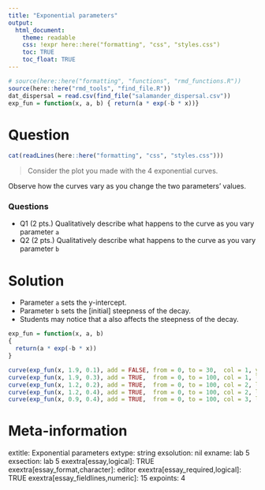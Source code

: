 ```yaml
---
title: "Exponential parameters"
output:  
  html_document:
    theme: readable
    css: !expr here::here("formatting", "css", "styles.css")
    toc: TRUE
    toc_float: TRUE
---
```



```r
# source(here::here("formatting", "functions", "rmd_functions.R"))
source(here::here("rmd_tools", "find_file.R"))
dat_dispersal = read.csv(find_file("salamander_dispersal.csv"))
exp_fun = function(x, a, b) { return(a * exp(-b * x))}
```


Question
========

```r
cat(readLines(here::here("formatting", "css", "styles.css")))
```

> Consider the plot you made with the 4 exponential curves.

Observe how the curves vary as you change the two parameters' values.

<div class="questionborder">
### Questions
- Q1 (2 pts.) Qualitatively describe what happens to the curve as you vary parameter `a`
- Q2 (2 pts.) Qualitatively describe what happens to the curve as you vary parameter `b`
</div>




Solution
========

- Parameter `a` sets the y-intercept.
- Parameter `b` sets the [initial] steepness of the decay.
- Students may notice that a also affects the steepness of the decay.

```r

exp_fun = function(x, a, b) 
{ 
  return(a * exp(-b * x))
}

curve(exp_fun(x, 1.9, 0.1), add = FALSE, from = 0, to = 30,  col = 1, ylab = "f(x)")
curve(exp_fun(x, 1.9, 0.3), add = TRUE,  from = 0, to = 100, col = 1, lty = 2)
curve(exp_fun(x, 1.2, 0.2), add = TRUE,  from = 0, to = 100, col = 2, lty = 1)
curve(exp_fun(x, 1.2, 0.4), add = TRUE,  from = 0, to = 100, col = 2, lty = 2)
curve(exp_fun(x, 0.9, 0.4), add = TRUE,  from = 0, to = 100, col = 3, lty = 2)

```





Meta-information
================
extitle: Exponential parameters
extype: string
exsolution: nil
exname: lab 5
exsection: lab 5
exextra[essay,logical]: TRUE
exextra[essay_format,character]: editor
exextra[essay_required,logical]: TRUE
exextra[essay_fieldlines,numeric]: 15
expoints: 4
